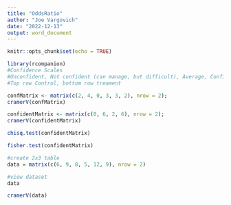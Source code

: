 ---
title: "OddsRatio"
author: "Joe Vargovich"
date: "2022-12-13"
output: word_document
---

```{r setup, include=FALSE}
knitr::opts_chunk$set(echo = TRUE)
```

```{r}
library(rcompanion)
#Confidence Scales
#Unconfident, Not confident (can manage, but difficult), Average, Confident, Very Confident (fluent)
#Top row Control, bottom row treament

confMatrix <- matrix(c(2, 4, 0, 3, 3, 2), nrow = 2);
cramerV(confMatrix)
```
```{r}
confidentMatrix <- matrix(c(0, 6, 2, 6), nrow = 2);
cramerV(confidentMatrix)
```
```{r}
chisq.test(confidentMatrix)
```
```{r}
fisher.test(confidentMatrix)
```




```{r}
#create 2x3 table
data = matrix(c(6, 9, 8, 5, 12, 9), nrow = 2)

#view dataset
data

cramerV(data)
```

